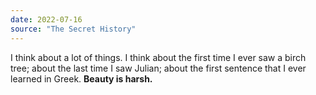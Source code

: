 ```yaml
---
date: 2022-07-16
source: "The Secret History"
---
```


I think about a lot of things. I think about the first time I ever saw a birch tree; about the last time I saw Julian; about the first sentence that I ever learned in Greek. **Beauty is harsh.**
